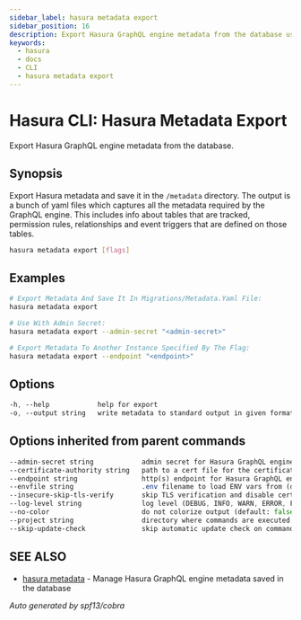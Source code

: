 ```yaml
---
sidebar_label: hasura metadata export
sidebar_position: 16
description: Export Hasura GraphQL engine metadata from the database using the Hasura CLI
keywords:
  - hasura
  - docs
  - CLI
  - hasura metadata export
---
```


# Hasura CLI: Hasura Metadata Export

Export Hasura GraphQL engine metadata from the database.

## Synopsis

Export Hasura metadata and save it in the ``/metadata`` directory.
The output is a bunch of yaml files which captures all the metadata required
by the GraphQL engine. This includes info about tables that are tracked,
permission rules, relationships and event triggers that are defined
on those tables.

```bash
hasura metadata export [flags]
```

## Examples

```bash
# Export Metadata And Save It In Migrations/Metadata.Yaml File:
hasura metadata export

# Use With Admin Secret:
hasura metadata export --admin-secret "<admin-secret>"

# Export Metadata To Another Instance Specified By The Flag:
hasura metadata export --endpoint "<endpoint>"
```

## Options

```sass
-h, --help            help for export
-o, --output string   write metadata to standard output in given format for exported metadata (note: this won't modify project metadata) Allowed values: json, yaml")
```

## Options inherited from parent commands

```sass
--admin-secret string            admin secret for Hasura GraphQL engine (env "HASURA_GRAPHQL_ADMIN_SECRET")
--certificate-authority string   path to a cert file for the certificate authority (env "HASURA_GRAPHQL_CERTIFICATE_AUTHORITY")
--endpoint string                http(s) endpoint for Hasura GraphQL engine (env "HASURA_GRAPHQL_ENDPOINT")
--envfile string                 .env filename to load ENV vars from (default ".env")
--insecure-skip-tls-verify       skip TLS verification and disable cert checking (default: false) (env "HASURA_GRAPHQL_INSECURE_SKIP_TLS_VERIFY")
--log-level string               log level (DEBUG, INFO, WARN, ERROR, FATAL) (default "INFO")
--no-color                       do not colorize output (default: false)
--project string                 directory where commands are executed (default: current dir)
--skip-update-check              skip automatic update check on command execution
```

## SEE ALSO

* [hasura metadata](/hasura-cli/commands/hasura_metadata.mdx)	 - Manage Hasura GraphQL engine metadata saved in the database

_Auto generated by spf13/cobra_
